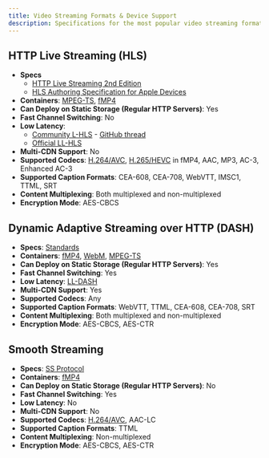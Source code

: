 ```yaml
---
title: Video Streaming Formats & Device Support
description: Specifications for the most popular video streaming formats, including exhaustive device & OS support.
---
```



## HTTP Live Streaming (HLS)
- **Specs**
  - [HTTP Live Streaming 2nd Edition](https://tools.ietf.org/html/draft-pantos-hls-rfc8216bis-09)
  - [HLS Authoring Specification for Apple Devices](https://developer.apple.com/documentation/http_live_streaming/hls_authoring_specification_for_apple_devices)
- **Containers**: [MPEG-TS](/docs/video-guides/video-container-types-device-support#mpeg-ts), [fMP4](/docs/video-guides/video-container-types-device-support#mp4)
- **Can Deploy on Static Storage (Regular HTTP Servers)**: Yes
- **Fast Channel Switching**: No
- **Low Latency**:
  - [Community L-HLS](https://medium.com/@periscopecode/introducing-lhls-media-streaming-eb6212948bef) - [GitHub thread](https://github.com/video-dev/hlsjs-rfcs/pull/1)
  - [Official LL-HLS](https://developer.apple.com/documentation/http_live_streaming/enabling_low-latency_hls)
- **Multi-CDN Support**: No
- **Supported Codecs**: [H.264/AVC](/docs/video-guides/video-codec-types-device-support#h264-avc), [H.265/HEVC](/docs/video-guides/video-codec-types-device-support#h265-hevc) in fMP4, AAC, MP3, AC-3, Enhanced AC-3
- **Supported Caption Formats**: CEA-608, CEA-708, WebVTT, IMSC1, TTML, SRT
- **Content Multiplexing**: Both multiplexed and non-multiplexed
- **Encryption Mode**: AES-CBCS

<MediaSupport features="hls" />

## Dynamic Adaptive Streaming over HTTP (DASH)
- **Specs**: [Standards](https://mpeg.chiariglione.org/standards/mpeg-dash)
- **Containers**: [fMP4](/docs/video-guides/video-container-types-device-support#mp4), [WebM](/docs/video-guides/video-container-types-device-support#webm), [MPEG-TS](/docs/video-guides/video-container-types-device-support#mpeg-ts)
- **Can Deploy on Static Storage (Regular HTTP Servers)**: Yes
- **Fast Channel Switching**: Yes
- **Low Latency**: [LL-DASH](https://dashif.org/docs/CR-Low-Latency-Live-r8.pdf)
- **Multi-CDN Support**: Yes
- **Supported Codecs**: Any
- **Supported Caption Formats**: WebVTT, TTML, CEA-608, CEA-708, SRT
- **Content Multiplexing**: Both multiplexed and non-multiplexed
- **Encryption Mode**: AES-CBCS, AES-CTR

<MediaSupport features="dash" />

## Smooth Streaming
- **Specs**: [SS Protocol](https://docs.microsoft.com/en-us/openspecs/windows_protocols/ms-sstr/8383f27f-7efe-4c60-832a-387274457251)
- **Containers**: [fMP4](/docs/video-guides/video-container-types-device-support#mp4)
- **Can Deploy on Static Storage (Regular HTTP Servers)**: No
- **Fast Channel Switching**: Yes
- **Low Latency**: No
- **Multi-CDN Support**: No
- **Supported Codecs**: [H.264/AVC](/docs/video-guides/video-codec-types-device-support#h264-avc), AAC-LC
- **Supported Caption Formats**: TTML
- **Content Multiplexing**: Non-multiplexed
- **Encryption Mode**: AES-CBCS, AES-CTR

<MediaSupport features="ss" />
